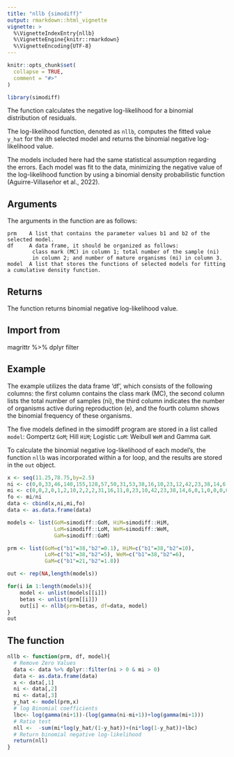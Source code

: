 ```yaml
---
title: "nllb {simodiff}"
output: rmarkdown::html_vignette
vignette: >
  %\VignetteIndexEntry{nllb}
  %\VignetteEngine{knitr::rmarkdown}
  %\VignetteEncoding{UTF-8}
---
```


```r
knitr::opts_chunk$set(
  collapse = TRUE,
  comment = "#>"
)
```

```r
library(simodiff)
```

The function calculates the negative log-likelihood for a binomial
distribution of residuals.

The log-likelihood function, denoted as `nllb`, computes the fitted value `y_hat`
for the *ith* selected model and returns the binomial negative log-likelihood value.

The models included here had the same statistical assumption regarding the errors.
Each model was fit to the data, minimizing the negative value of the log-likelihood
function by using a binomial density probabilistic function (Aguirre-Villaseñor 
et al., 2022).

## Arguments

The arguments in the function are as follows:

    prm    A list that contains the parameter values b1 and b2 of the selected model.
    df     A data frame, it should be organized as follows:
            class mark (MC) in column 1; total number of the sample (ni)
            in column 2; and number of mature organisms (mi) in column 3.
    model  A list that stores the functions of selected models for fitting a cumulative density function.

## Returns
 
The function returns binomial negative log-likelihood value.

## Import from
magrittr %>%
dplyr filter

## Example

The example utilizes the data frame 'df', which consists of the following columns: the first column contains the class mark (MC), the second column lists the total number of samples (ni), the third column indicates the number of organisms active during reproduction (e), and the fourth column shows the binomial frequency of these organisms.

The five models defined in the simodiff program are stored in a list called `model`: Gompertz `GoM`; Hill `HiM`; Logistic `LoM`: Weibull `WeM` and Gamma `GaM`.

To calculate the binomial negative log-likelihood of each model's, the function
`nllb` was incorporated within a for loop, and the results are stored in the `out`
object.

```r
x <- seq(11.25,78.75,by=2.5)
ni <- c(0,0,33,46,140,155,128,57,50,31,53,38,16,10,23,12,42,23,38,14,6,0,1,0,0,0,0,0)
mi <- c(0,0,2,0,1,2,10,2,2,2,31,16,11,8,23,10,42,23,38,14,6,0,1,0,0,0,0,0)
fo <- mi/ni
data <- cbind(x,ni,mi,fo)
data <- as.data.frame(data)

models <- list(GoM=simodiff::GoM, HiM=simodiff::HiM, 
               LoM=simodiff::LoM, WeM=simodiff::WeM,
               GaM=simodiff::GaM)

prm <- list(GoM=c("b1"=38,"b2"=0.1), HiM=c("b1"=38,"b2"=10),
            LoM=c("b1"=38,"b2"=5), WeM=c("b1"=38,"b2"=6),
            GaM=c("b1"=21,"b2"=1.8))

out <- rep(NA,length(models))

for(i in 1:length(models)){
    model <- unlist(models[[i]])
    betas <- unlist(prm[[i]])
    out[i] <- nllb(prm=betas, df=data, model)
}
out
```

## The function
```r
nllb <- function(prm, df, model){
  # Remove Zero Values
  data <- data %>% dplyr::filter(ni > 0 & mi > 0)
  data <- as.data.frame(data)
  x <- data[,1]
  ni <- data[,2]
  mi <- data[,3]
  y_hat <- model(prm,x)
  # log Binomial coefficients
  lbc<- log(gamma(ni+1))-(log(gamma(ni-mi+1))+log(gamma(mi+1)))
  # Ratio test
  nll <-  -sum(mi*log(y_hat/(1-y_hat))+(ni*log(1-y_hat))+lbc)
  # Return binomial negative log-likelihood
  return(nll)
}

```



